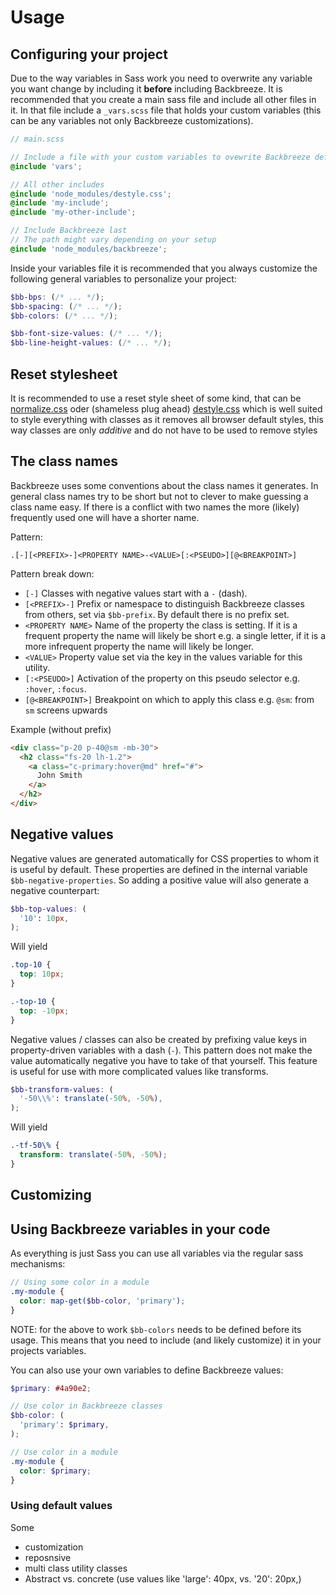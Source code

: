 
<SEO title="Usage" />

# Usage

## Configuring your project

Due to the way variables in Sass work you need to overwrite any variable you want change by including it **before** including Backbreeze. It is recommended that you create a main sass file and include all other files in it. In that file include a `_vars.scss` file that holds your custom variables (this can be any variables not only Backbreeze customizations).

```scss
// main.scss

// Include a file with your custom variables to ovewrite Backbreeze defaults
@include 'vars';

// All other includes
@include 'node_modules/destyle.css';
@include 'my-include';
@include 'my-other-include';

// Include Backbreeze last
// The path might vary depending on your setup
@include 'node_modules/backbreeze';
```

Inside your variables file it is recommended that you always customize the following general variables to personalize your project:

```scss
$bb-bps: (/* ... */);
$bb-spacing: (/* ... */);
$bb-colors: (/* ... */);

$bb-font-size-values: (/* ... */);
$bb-line-height-values: (/* ... */);
```

## Reset stylesheet

It is recommended to use a reset style sheet of some kind, that can be [normalize.css](https://necolas.github.io/normalize.css/) oder (shameless plug ahead) [destyle.css](https://nicolas-cusan.github.io/destyle.css/) which is well suited to style everything with classes as it removes all browser default styles, this way classes are only _additive_ and do not have to be used to remove styles

## The class names

Backbreeze uses some conventions about the class names it generates. In general class names try to be short but not to clever to make guessing a class name easy. If there is a conflict with two names the more (likely) frequently used one will have a shorter name.

Pattern:

```
.[-][<PREFIX>-]<PROPERTY NAME>-<VALUE>[:<PSEUDO>][@<BREAKPOINT>]
```

Pattern break down:

- `[-]` Classes with negative values start with a `-` (dash).
- `[<PREFIX>-]` Prefix or namespace to distinguish Backbreeze classes from others, set via `$bb-prefix`. By default there is no prefix set.
- `<PROPERTY NAME>` Name of the property the class is setting. If it is a frequent property the name will likely be short e.g. a single letter, if it is a more infrequent property the name will likely be longer.
- `<VALUE>` Property value set via the key in the values variable for this utility.
- `[:<PSEUDO>]` Activation of the property on this pseudo selector e.g. `:hover`, `:focus`.
- `[@<BREAKPOINT>]` Breakpoint on which to apply this class e.g. `@sm`: from `sm` screens upwards

Example (without prefix)

```html
<div class="p-20 p-40@sm -mb-30">
  <h2 class="fs-20 lh-1.2">
    <a class="c-primary:hover@md" href="#">
      John Smith
    </a>
  </h2>
</div>
```

## Negative values

Negative values are generated automatically for CSS properties to whom it is useful by default. These properties are defined in the internal variable `$bb-negative-properties`. So adding a positive value will also generate a negative counterpart:

```scss
$bb-top-values: (
  '10': 10px,
);
```

Will yield

```css
.top-10 {
  top: 10px;
}

.-top-10 {
  top: -10px;
}
```

Negative values / classes can also be created by prefixing value keys in property-driven variables with a dash (`-`). This pattern does not make the value automatically negative you have to take of that yourself. This feature is useful for use with more complicated values like transforms.

```scss
$bb-transform-values: (
  '-50\\%': translate(-50%, -50%),
);
```

Will yield

```css
.-tf-50\% {
  transform: translate(-50%, -50%);
}
```

## Customizing

## Using Backbreeze variables in your code

As everything is just Sass you can use all variables via the regular sass mechanisms:

```scss
// Using some color in a module
.my-module {
  color: map-get($bb-color, 'primary');
}
```

NOTE: for the above to work `$bb-colors` needs to be defined before its usage. This means that you need to include (and likely customize) it in your projects variables.

You can also use your own variables to define Backbreeze values:

```scss
$primary: #4a90e2;

// Use color in Backbreeze classes
$bb-color: (
  'primary': $primary,
);

// Use color in a module
.my-module {
  color: $primary;
}
```

### Using default values

Some

- customization
- reposnsive
- multi class utility classes
- Abstract vs. concrete (use values like 'large': 40px, vs. '20': 20px,)
